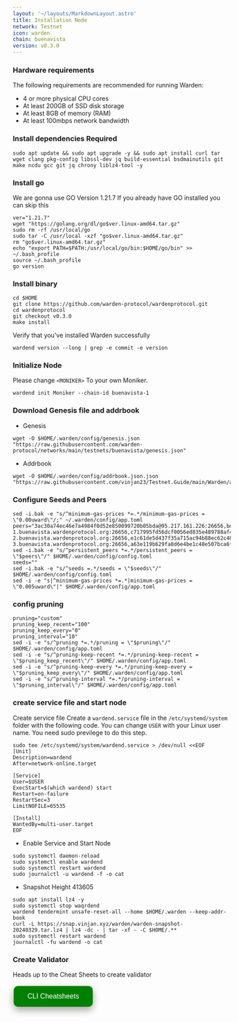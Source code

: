 ```yaml
---
layout: '~/layouts/MarkdownLayout.astro'
title: Installation Node
network: Testnet
icon: warden
chain: buenavista
version: v0.3.0
---
```


### Hardware requirements

The following requirements are recommended for running Warden:

- 4 or more physical CPU cores
- At least 200GB of SSD disk storage
- At least 8GB of memory (RAM)
- At least 100mbps network bandwidth


### Install dependencies Required

```
sudo apt update && sudo apt upgrade -y && sudo apt install curl tar wget clang pkg-config libssl-dev jq build-essential bsdmainutils git make ncdu gcc git jq chrony liblz4-tool -y
```

### Install go

We are gonna use GO Version 1.21.7
If you already have GO installed you can skip this 

```
ver="1.21.7"
wget "https://golang.org/dl/go$ver.linux-amd64.tar.gz"
sudo rm -rf /usr/local/go
sudo tar -C /usr/local -xzf "go$ver.linux-amd64.tar.gz"
rm "go$ver.linux-amd64.tar.gz"
echo "export PATH=$PATH:/usr/local/go/bin:$HOME/go/bin" >> ~/.bash_profile
source ~/.bash_profile
go version
```

### Install binary

```
cd $HOME
git clone https://github.com/warden-protocol/wardenprotocol.git
cd wardenprotocol
git checkout v0.3.0
make install
```

Verify that you've installed Warden successfully

```
wardend version --long | grep -e commit -e version
```

### Initialize Node

Please change `<MONIKER>` To your own Moniker.

```
wardend init Moniker --chain-id buenavista-1
```

### Download Genesis file and addrbook

- Genesis

```
wget -O $HOME/.warden/config/genesis.json "https://raw.githubusercontent.com/warden-protocol/networks/main/testnets/buenavista/genesis.json"
```
- Addrbook
```
wget -O $HOME/.warden/config/addrbook.json.json "https://raw.githubusercontent.com/vinjan23/Testnet.Guide/main/Warden/addrbook.json"
```

### Configure Seeds and Peers

```
sed -i.bak -e "s/^minimum-gas-prices *=.*/minimum-gas-prices = \"0.00uward\"/;" ~/.warden/config/app.toml
peers="3ac30a74ec46e7a4984f0d52e850099720b05bda@95.217.161.226:26656,bda08962882048fea4331fcf96ad02789671700e@65.21.202.124:35656.ea8e0c3a936a9c5ea9b9dbbfb5542514d8ead33f@95.179.166.220:18656,ddb4d92ab6eba8363bab2f3a0d7fa7a970ae437f@sentry-1.buenavista.wardenprotocol.org:26656,c717995fd56dcf0056ed835e489788af4ffd8fe8@sentry-2.buenavista.wardenprotocol.org:26656,e1c61de5d437f35a715ac94b88ec62c482edc166@sentry-3.buenavista.wardenprotocol.org:26656,a63e119b629fa8d6e4be1c48e507bca6f1a05832@65.108.237.188:51656"
sed -i.bak -e "s/^persistent_peers *=.*/persistent_peers = \"$peers\"/" $HOME/.warden/config/config.toml
seeds=""
sed -i.bak -e "s/^seeds =.*/seeds = \"$seeds\"/" $HOME/.warden/config/config.toml
sed -i -e "s|^minimum-gas-prices *=.*|minimum-gas-prices = \"0.005uward\"|" $HOME/.warden/config/app.toml
```

### config pruning

```
pruning="custom"
pruning_keep_recent="100"
pruning_keep_every="0"
pruning_interval="10"
sed -i -e "s/^pruning *=.*/pruning = \"$pruning\"/" $HOME/.warden/config/app.toml
sed -i -e "s/^pruning-keep-recent *=.*/pruning-keep-recent = \"$pruning_keep_recent\"/" $HOME/.warden/config/app.toml
sed -i -e "s/^pruning-keep-every *=.*/pruning-keep-every = \"$pruning_keep_every\"/" $HOME/.warden/config/app.toml
sed -i -e "s/^pruning-interval *=.*/pruning-interval = \"$pruning_interval\"/" $HOME/.warden/config/app.toml
```


### create service file and start node

Create service file
Create a `wardend.service` file in the `/etc/systemd/system` folder with the following code. 
You can change `USER` with your Linux user name. You need sudo previlege to do this step.

```
sudo tee /etc/systemd/system/wardend.service > /dev/null <<EOF
[Unit]
Description=wardend
After=network-online.target

[Service]
User=$USER
ExecStart=$(which wardend) start
Restart=on-failure
RestartSec=3
LimitNOFILE=65535

[Install]
WantedBy=multi-user.target
EOF
```

- Enable Service and Start Node

```
sudo systemctl daemon-reload
sudo systemctl enable wardend
sudo systemctl restart wardend
sudo journalctl -u wardend -f -o cat
```
- Snapshot Height 413605
```
sudo apt install lz4 -y
sudo systemctl stop waqrdend
wardend tendermint unsafe-reset-all --home $HOME/.warden --keep-addr-book
curl -L https://snap.vinjan.xyz/warden/warden-snapshot-20240329.tar.lz4 | lz4 -dc - | tar -xf - -C $HOME/.**
sudo systemctl restart wardend
journalctl -fu wardend -o cat
```
### Create Validator

Heads up to the Cheat Sheets to create validator

<a href="https://service.vinjan.xyz/testnet/warden/cheat" target="_blank">
  <button style="background-color: green; border: none; color: white; padding: 15px 32px; text-align: center; text-decoration: none; display: inline-block; font-size: 16px; margin: 4px 2px; cursor: pointer; border-radius: 10px; box-shadow: 0 8px 16px 0 rgba(0,0,0,0.2), 0 6px 20px 0 rgba(0,0,0,0.19);" onmouseover="this.style.boxShadow='0 0 0 4px rgba(0,255,0,0.5)'" onmouseout="this.style.boxShadow='0 8px 16px 0 rgba(0,0,0,0.2), 0 6px 20px 0 rgba(0,0,0,0.19)'">CLI Cheatsheets</button>
</a>
